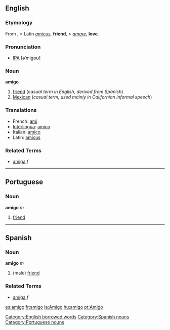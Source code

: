 ==English==

===Etymology===
From {{sp.}}, > Latin ''[[amicus]]'', '''friend''', > ''[[amare]]'', '''love'''.

===Pronunciation===
* [[IPA]] [əˈmigoʊ]

===Noun===
'''amigo'''
# [[friend]] (''casual term in English, derived from Spanish'')
# [[Mexican]] (''casual term, used mainly in Californian informal speech'')

===Translations===
*French: [[ami]]
*[[Interlingua]]: [[amico]]
*Italian: [[amico]]
*Latin: [[amicus]]

===Related Terms===
*[[amiga]] ''f''

----

==Portuguese==
===Noun===
'''amigo''' ''m''

# [[friend]]

----

==Spanish==
===Noun===
'''amigo''' ''m''

# (male) [[friend]]

===Related Terms===
*[[amiga]] ''f''

[[Category:English borrowed words]]
[[Category:Spanish nouns]]
[[Category:Portuguese nouns]]

[[es:amigo]]
[[fr:amigo]]
[[la:Amigo]]
[[hu:amigo]]
[[pt:Amigo]]